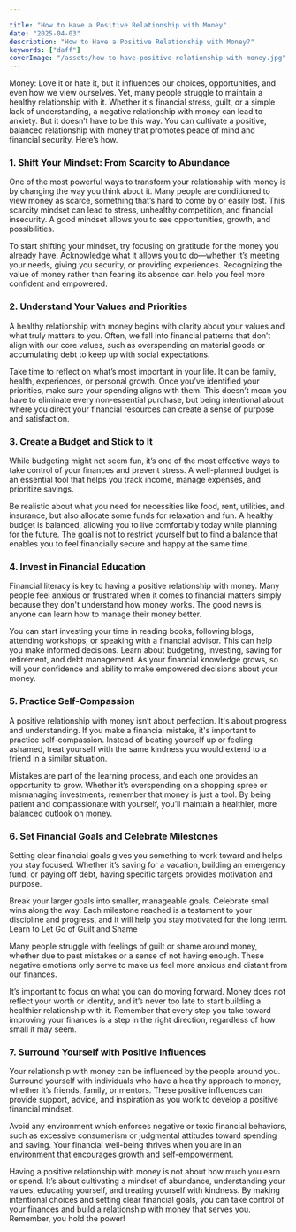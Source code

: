 ```yaml
---

title: "How to Have a Positive Relationship with Money"
date: "2025-04-03"
description: "How to Have a Positive Relationship with Money?"
keywords: ["daff"]
coverImage: "/assets/how-to-have-positive-relationship-with-money.jpg"
---
```

Money: Love it or hate it, but it influences our choices, opportunities, and even how we view ourselves. Yet, many people struggle to maintain a healthy relationship with it. Whether it's financial stress, guilt, or a simple lack of understanding, a negative relationship with money can lead to anxiety. But it doesn’t have to be this way. You can cultivate a positive, balanced relationship with money that promotes peace of mind and financial security. Here’s how.

### 1. Shift Your Mindset: From Scarcity to Abundance
One of the most powerful ways to transform your relationship with money is by changing the way you think about it. Many people are conditioned to view money as scarce, something that’s hard to come by or easily lost. This scarcity mindset can lead to stress, unhealthy competition, and financial insecurity. A good mindset allows you to see opportunities, growth, and possibilities.

To start shifting your mindset, try focusing on gratitude for the money you already have. Acknowledge what it allows you to do—whether it’s meeting your needs, giving you security, or providing experiences. Recognizing the value of money rather than fearing its absence can help you feel more confident and empowered.

### 2. Understand Your Values and Priorities
A healthy relationship with money begins with clarity about your values and what truly matters to you. Often, we fall into financial patterns that don’t align with our core values, such as overspending on material goods or accumulating debt to keep up with social expectations.

Take time to reflect on what’s most important in your life. It can be family, health, experiences, or personal growth. Once you’ve identified your priorities, make sure your spending aligns with them. This doesn’t mean you have to eliminate every non-essential purchase, but being intentional about where you direct your financial resources can create a sense of purpose and satisfaction.

### 3. Create a Budget and Stick to It
While budgeting might not seem fun, it’s one of the most effective ways to take control of your finances and prevent stress. A well-planned budget is an essential tool that helps you track income, manage expenses, and prioritize savings.

Be realistic about what you need for necessities like food, rent, utilities, and insurance, but also allocate some funds for relaxation and fun. A healthy budget is balanced, allowing you to live comfortably today while planning for the future. The goal is not to restrict yourself but to find a balance that enables you to feel financially secure and happy at the same time.

### 4. Invest in Financial Education
Financial literacy is key to having a positive relationship with money. Many people feel anxious or frustrated when it comes to financial matters simply because they don't understand how money works. The good news is, anyone can learn how to manage their money better.

You can start investing your time in reading books, following blogs, attending workshops, or speaking with a financial advisor. This can help you make informed decisions. Learn about budgeting, investing, saving for retirement, and debt management. As your financial knowledge grows, so will your confidence and ability to make empowered decisions about your money.

### 5. Practice Self-Compassion
A positive relationship with money isn’t about perfection. It's about progress and understanding. If you make a financial mistake, it's important to practice self-compassion. Instead of beating yourself up or feeling ashamed, treat yourself with the same kindness you would extend to a friend in a similar situation.

Mistakes are part of the learning process, and each one provides an opportunity to grow. Whether it’s overspending on a shopping spree or mismanaging investments, remember that money is just a tool. By being patient and compassionate with yourself, you’ll maintain a healthier, more balanced outlook on money.

### 6. Set Financial Goals and Celebrate Milestones
Setting clear financial goals gives you something to work toward and helps you stay focused. Whether it’s saving for a vacation, building an emergency fund, or paying off debt, having specific targets provides motivation and purpose.

Break your larger goals into smaller, manageable goals. Celebrate small wins along the way. Each milestone reached is a testament to your discipline and progress, and it will help you stay motivated for the long term.
Learn to Let Go of Guilt and Shame

Many people struggle with feelings of guilt or shame around money, whether due to past mistakes or a sense of not having enough. These negative emotions only serve to make us feel more anxious and distant from our finances.

It’s important to focus on what you can do moving forward. Money does not reflect your worth or identity, and it’s never too late to start building a healthier relationship with it. Remember that every step you take toward improving your finances is a step in the right direction, regardless of how small it may seem.

### 7. Surround Yourself with Positive Influences
Your relationship with money can be influenced by the people around you. Surround yourself with individuals who have a healthy approach to money, whether it’s friends, family, or mentors. These positive influences can provide support, advice, and inspiration as you work to develop a positive financial mindset.

Avoid any environment which enforces negative or toxic financial behaviors, such as excessive consumerism or judgmental attitudes toward spending and saving. Your financial well-being thrives when you are in an environment that encourages growth and self-empowerment.

Having a positive relationship with money is not about how much you earn or spend. It’s about cultivating a mindset of abundance, understanding your values, educating yourself, and treating yourself with kindness. By making intentional choices and setting clear financial goals, you can take control of your finances and build a relationship with money that serves you. Remember, you hold the power!

